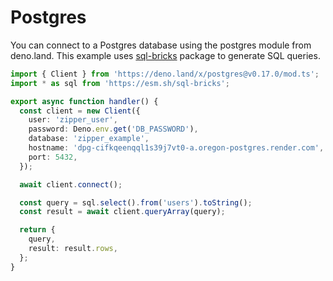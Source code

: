 # Postgres

You can connect to a Postgres database using the postgres module from deno.land. This example uses [sql-bricks](http://csnw.github.io/sql-bricks/) package to generate SQL queries.

```typescript
import { Client } from 'https://deno.land/x/postgres@v0.17.0/mod.ts';
import * as sql from 'https://esm.sh/sql-bricks';

export async function handler() {
  const client = new Client({
    user: 'zipper_user',
    password: Deno.env.get('DB_PASSWORD'),
    database: 'zipper_example',
    hostname: 'dpg-cifkqeenqql1s39j7vt0-a.oregon-postgres.render.com',
    port: 5432,
  });

  await client.connect();

  const query = sql.select().from('users').toString();
  const result = await client.queryArray(query);

  return {
    query,
    result: result.rows,
  };
}
```

